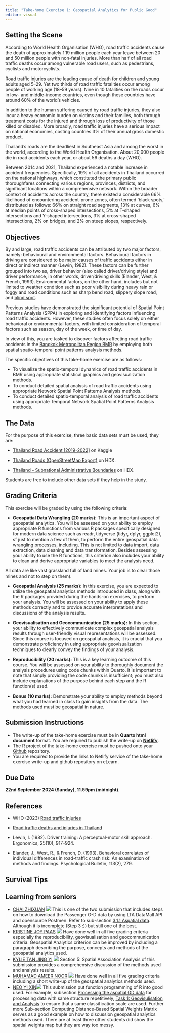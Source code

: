 ```yaml
---
title: "Take-home Exercise 1: Geospatial Analytics for Public Good"
editor: visual
---
```


## Setting the Scene

According to World Health Organisation (WHO), road traffic accidents cause the death of approximately 1.19 million people each year leave between 20 and 50 million people with non-fatal injuries. More than half of all road traffic deaths occur among vulnerable road users, such as pedestrians, cyclists and motorcyclists.

Road traffic injuries are the leading cause of death for children and young adults aged 5–29. Yet two thirds of road traffic fatalities occur among people of working age (18–59 years). Nine in 10 fatalities on the roads occur in low- and middle-income countries, even though these countries have around 60% of the world's vehicles.

In addition to the human suffering caused by road traffic injuries, they also incur a heavy economic burden on victims and their families, both through treatment costs for the injured and through loss of productivity of those killed or disabled. More broadly, road traffic injuries have a serious impact on national economies, costing countries 3% of their annual gross domestic product.

Thailand’s roads are the deadliest in Southeast Asia and among the worst in the world, according to the World Health Organisation. About 20,000 people die in road accidents each year, or about 56 deaths a day (WHO).  

Between 2014 and 2021, Thailand experienced a notable increase in accident frequencies. Specifically, 19% of all accidents in Thailand occurred on the national highways, which constituted the primary public thoroughfares connecting various regions, provinces, districts, and significant locations within a comprehensive network. Within the broader context of accidents across the country, there existed a considerable 66% likelihood of encountering accident-prone zones, often termed 'black spots,' distributed as follows: 66% on straight road segments, 13% at curves, 6% at median points of cross-shaped intersections, 5% at T-shaped intersections and Y-shaped intersections, 3% at cross-shaped intersections, 2% on bridges, and 2% on steep slopes, respectively.

## Objectives

By and large, road traffic accidents can be attributed by two major factors, namely: behavioural and environmental factors.  Behavioural factors in driving are considered to be major causes of traffic accidents either in direct or indirect manner (Lewin, 1982). These factors can be further grouped into two as, driver behavior (also called driver/driving style) and driver performance, in other words, driver/driving skills (Elander, West, & French, 1993).  Environmental factors, on the other hand, includes but not limited to weather condition such as poor visibility during heavy rain or foggy and road conditions such as sharp bend road, slippery slope road, and [blind spot](https://en.wikipedia.org/wiki/Vehicle_blind_spot).     

Previous studies have demonstrated the significant potential of Spatial Point Patterns Analysis (SPPA) in exploring and identifying factors influencing road traffic accidents. However, these studies often focus solely on either behavioral or environmental factors, with limited consideration of temporal factors such as season, day of the week, or time of day.

In view of this, you are tasked to discover factors affecting road traffic accidents in the [Bangkok Metropolitan Region BMR](https://en.wikipedia.org/wiki/Bangkok_Metropolitan_Region) by employing both spatial spatio-temporal point patterns analysis methods. 

The specific objectives of this take-home exercise are as follows:

-   To visualize the spatio-temporal dynamics of road traffic accidents in BMR using appropriate statistical graphics and geovisualization methods.
-   To conduct detailed spatial analysis of road traffic accidents using appropriate Network Spatial Point Patterns Analysis methods.
-   To conduct detailed spatio-temporal analysis of road traffic accidents using appropriate Temporal Network Spatial Point Patterns Analysis methods.

## The Data

For the purpose of this exercise, three basic data sets must be used, they are:

-   [Thailand Road Accident \[2019-2022\]](https://www.kaggle.com/datasets/thaweewatboy/thailand-road-accident-2019-2022) on Kaggle

-   [Thailand Roads (OpenStreetMap Export)](https://data.humdata.org/dataset/hotosm_tha_roads) on HDX.

-   [Thailand - Subnational Administrative Boundaries](https://data.humdata.org/dataset/cod-ab-tha?) on HDX.

Students are free to include other data sets if they help in the study.

## Grading Criteria

This exercise will be graded by using the following criteria:

-   **Geospatial Data Wrangling (20 marks):** This is an important aspect of geospatial analytics. You will be assessed on your ability to employ appropriate R functions from various R packages specifically designed for modern data science such as readr, tidyverse (tidyr, dplyr, ggplot2), sf just to mention a few of them, to perform the entire geospatial data wrangling processes, including. This is not limited to data import, data extraction, data cleaning and data transformation. Besides assessing your ability to use the R functions, this criterion also includes your ability to clean and derive appropriate variables to meet the analysis need. 

::: {.callout-warning}

All data are like vast grassland full of land mines. Your job is to clear those mines and not to step on them).
:::

-   **Geospatial Analysis (25 marks):** In this exercise, you are expected to utilize the geospatial analytics methods introduced in class, along with the R packages provided during the hands-on exercises, to perform your analysis. You will be assessed on your ability to apply these methods correctly and to provide accurate interpretations and discussions of the analysis results.

-   **Geovisualisation and Geocommunication (25 marks):** In this section, your ability to effectively communicate complex geospatial analysis results through user-friendly visual representations will be assessed. Since this course is focused on geospatial analysis, it is crucial that you demonstrate proficiency in using appropriate geovisualization techniques to clearly convey the findings of your analysis.

-   **Reproducibility (20 marks):** This is a key learning outcome of this course. You will be assessed on your ability to thoroughly document the analysis procedures using code chunks within Quarto. It is important to note that simply providing the code chunks is insufficient; you must also include explanations of the purpose behind each step and the R function(s) used.

-   **Bonus (10 marks):** Demonstrate your ability to employ methods beyond what you had learned in class to gain insights from the data. The methods used must be geospatial in nature.

## Submission Instructions

-   The write-up of the take-home exercise must be in **Quarto html document** format. You are required to publish the write-up on [**Netlify**](https://www.netlify.com/).
-   The R project of the take-home exercise must be pushed onto your [Github](https://github.com/) repository.
-   You are required to provide the links to Netlify service of the take-home exercise write-up and github repository on eLearn.

## Due Date

**22nd September 2024 (Sunday), 11.59pm (midnight)**.

## References

-   WHO (2023) [Road traffic injuries](https://www.who.int/news-room/fact-sheets/detail/road-traffic-injuries)

-   [Road traffic deaths and injuries in Thailand](https://cdn.who.int/media/docs/default-source/thailand/roadsafety/overview-en-final-25-7-19.pdf?sfvrsn=f9d7a862_2)

-   Lewin, I. (1982). Driver training: A perceptual-motor skill approach. Ergonomics, 25(10), 917–924.

-   Elander, J., West, R., & French, D. (1993). Behavioral correlates of individual differences in road-traffic crash risk: An examination of methods and findings.
Psychological Bulletin, 113(2), 279.

## Survival Tips

## Learning from seniors

-   [CHAI ZHIXUAN](https://czx-isss624.netlify.app/) ![](img/thumbup1.jpg) This is one of the two submission that includes steps on how to download the Passenger O-D data by using LTA DataMall API and opensource Postmen. Refer to sub-section [3.1.1 Aspatial data](https://czx-isss624.netlify.app/take_home_ex1/take_home_ex1#aspatial-data). Although it is incomplete (Step 3 :)) but still one of the best.\
-   [KRISTINE JOY PAAS](https://isss624-kjcpaas.netlify.app/) ![](img/thumbup1.jpg) Have done well in all five grading criteria especially the reproducibility, geovisualisation and geocommunication criteria. Geospatial Analytics criterion can be improved by including a paragraph describing the purpose, concepts and methods of the geospatial analytics used.
-   [KYLIE TAN JING YI](https://isss624-kytjy.netlify.app/) ![](img/thumbup1.jpg) Section 5: Spatial Association Analysis of this submission provides a comprehensive discussion of the methods used and analysis results.
-   [MUHAMAD AMEER NOOR](https://geospatialanalytics-ameer.netlify.app/) ![](img/thumbup1.jpg) Have done well in all five grading criteria including a short write-up of the geospatial analytics methods used.
-   [NEO YI XIN](https://yixin-neo-isss624-aga.netlify.app/)![](img/thumbup1.jpg) This submission put function programming of R into good used. For example, subsection [Processing the aspatial OD data](https://yixin-neo-isss624-aga.netlify.app/take-home_ex1/take-home_ex1#processing-the-aspatial-od-data) for processing data with same structure repetitively, [Task 1: Geovisulisation and Analysis](https://yixin-neo-isss624-aga.netlify.app/take-home_ex1/take-home_ex1#task-1-geovisulisation-and-analysis) to ensure that a same classification scale are used. Further more Sub-section Computing Distance-Based Spatial Weights Matrix serves as a good example on how to discussion geospatial analytics methods used. There are at least three other students did show the spatial weights map but they are way too messy.
